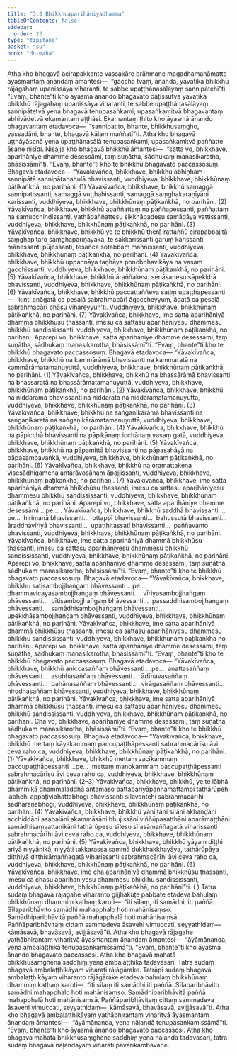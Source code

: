 ```yaml
---
title: "3.3 Bhikkhuaparihāniyadhamma"
tableOfContents: false
sidebar:
  order: 23
type: "tipitaka"
basket: "su"
book: "dn-maha"
---
```



<DynamicBreadcrumb />

<Division number="136" book="dn-maha" bookNo="7" page="64">

<Paragraph number="254" book="dn-maha">
Atha kho bhagavā acirapakkante vassakāre brāhmaṇe magadhamahāmatte āyasmantaṃ ānandaṃ āmantesi—  “gaccha tvaṃ, ānanda, yāvatikā bhikkhū rājagahaṃ upanissāya viharanti, te sabbe upaṭṭhānasālāyaṃ sannipātehī”ti. “Evaṃ, bhante”ti kho āyasmā ānando bhagavato paṭissutvā yāvatikā bhikkhū rājagahaṃ upanissāya viharanti, te sabbe upaṭṭhānasālāyaṃ sannipātetvā yena bhagavā tenupasaṅkami; upasaṅkamitvā bhagavantaṃ abhivādetvā ekamantaṃ aṭṭhāsi. Ekamantaṃ ṭhito kho āyasmā ānando bhagavantaṃ etadavoca—  “sannipatito, bhante, bhikkhusaṃgho, yassadāni, bhante, bhagavā kālaṃ maññatī”ti.
</Paragraph>

<Paragraph number="255" book="dn-maha">
Atha kho bhagavā uṭṭhāyāsanā yena upaṭṭhānasālā tenupasaṅkami; upasaṅkamitvā paññatte āsane nisīdi. Nisajja kho bhagavā bhikkhū āmantesi—  “satta vo, bhikkhave, aparihāniye dhamme desessāmi, taṃ suṇātha, sādhukaṃ manasikarotha, bhāsissāmī”ti. “Evaṃ, bhante”ti kho te bhikkhū bhagavato paccassosuṃ. Bhagavā etadavoca—
</Paragraph>

<Paragraph number="256" book="dn-maha">
“Yāvakīvañca, bhikkhave, bhikkhū abhiṇhaṃ sannipātā sannipātabahulā bhavissanti, vuddhiyeva, bhikkhave, bhikkhūnaṃ pāṭikaṅkhā, no parihāni. (1)
</Paragraph>

<Paragraph number="257" book="dn-maha">
Yāvakīvañca, bhikkhave, bhikkhū samaggā sannipatissanti, samaggā vuṭṭhahissanti, samaggā saṃghakaraṇīyāni karissanti, vuddhiyeva, bhikkhave, bhikkhūnaṃ pāṭikaṅkhā, no parihāni. (2)
</Paragraph>

<Paragraph number="258" book="dn-maha">
Yāvakīvañca, bhikkhave, bhikkhū apaññattaṃ na paññapessanti, paññattaṃ na samucchindissanti, yathāpaññattesu sikkhāpadesu samādāya vattissanti, vuddhiyeva, bhikkhave, bhikkhūnaṃ pāṭikaṅkhā, no parihāni. (3)
</Paragraph>

<Paragraph number="259" book="dn-maha">
Yāvakīvañca, bhikkhave, bhikkhū ye te bhikkhū therā rattaññū cirapabbajitā saṃghapitaro saṃghapariṇāyakā, te sakkarissanti garuṃ karissanti mānessanti pūjessanti, tesañca sotabbaṃ maññissanti, vuddhiyeva, bhikkhave, bhikkhūnaṃ pāṭikaṅkhā, no parihāni. (4)
</Paragraph>

<Paragraph number="260" book="dn-maha">
Yāvakīvañca, bhikkhave, bhikkhū uppannāya taṇhāya ponobbhavikāya na vasaṃ gacchissanti, vuddhiyeva, bhikkhave, bhikkhūnaṃ pāṭikaṅkhā, no parihāni. (5)
</Paragraph>

<Paragraph number="261" book="dn-maha">
Yāvakīvañca, bhikkhave, bhikkhū āraññakesu senāsanesu sāpekkhā bhavissanti, vuddhiyeva, bhikkhave, bhikkhūnaṃ pāṭikaṅkhā, no parihāni. (6)
</Paragraph>

<Paragraph number="262" book="dn-maha">
Yāvakīvañca, bhikkhave, bhikkhū paccattaññeva satiṃ upaṭṭhapessanti—  ‘kinti anāgatā ca pesalā sabrahmacārī āgaccheyyuṃ, āgatā ca pesalā sabrahmacārī phāsu vihareyyun’ti. Vuddhiyeva, bhikkhave, bhikkhūnaṃ pāṭikaṅkhā, no parihāni. (7)
</Paragraph>

<Paragraph number="263" book="dn-maha">
Yāvakīvañca, bhikkhave, ime satta aparihāniyā dhammā bhikkhūsu ṭhassanti, imesu ca sattasu aparihāniyesu dhammesu bhikkhū sandississanti, vuddhiyeva, bhikkhave, bhikkhūnaṃ pāṭikaṅkhā, no parihāni.
</Paragraph>

</Division>
<Division number="137" book="dn-maha" bookNo="7" page="66">

<Paragraph number="264" book="dn-maha">
Aparepi vo, bhikkhave, satta aparihāniye dhamme desessāmi, taṃ suṇātha, sādhukaṃ manasikarotha, bhāsissāmī”ti. “Evaṃ, bhante”ti kho te bhikkhū bhagavato paccassosuṃ. Bhagavā etadavoca—
</Paragraph>

<Paragraph number="265" book="dn-maha">
“Yāvakīvañca, bhikkhave, bhikkhū na kammārāmā bhavissanti na kammaratā na kammārāmatamanuyuttā, vuddhiyeva, bhikkhave, bhikkhūnaṃ pāṭikaṅkhā, no parihāni. (1)
</Paragraph>

<Paragraph number="266" book="dn-maha">
Yāvakīvañca, bhikkhave, bhikkhū na bhassārāmā bhavissanti na bhassaratā na bhassārāmatamanuyuttā, vuddhiyeva, bhikkhave, bhikkhūnaṃ pāṭikaṅkhā, no parihāni. (2)
</Paragraph>

<Paragraph number="267" book="dn-maha">
Yāvakīvañca, bhikkhave, bhikkhū na niddārāmā bhavissanti na niddāratā na niddārāmatamanuyuttā, vuddhiyeva, bhikkhave, bhikkhūnaṃ pāṭikaṅkhā, no parihāni. (3)
</Paragraph>

<Paragraph number="268" book="dn-maha">
Yāvakīvañca, bhikkhave, bhikkhū na saṅgaṇikārāmā bhavissanti na saṅgaṇikaratā na saṅgaṇikārāmatamanuyuttā, vuddhiyeva, bhikkhave, bhikkhūnaṃ pāṭikaṅkhā, no parihāni. (4)
</Paragraph>

<Paragraph number="269" book="dn-maha">
Yāvakīvañca, bhikkhave, bhikkhū na pāpicchā bhavissanti na pāpikānaṃ icchānaṃ vasaṃ gatā, vuddhiyeva, bhikkhave, bhikkhūnaṃ pāṭikaṅkhā, no parihāni. (5)
</Paragraph>

<Paragraph number="270" book="dn-maha">
Yāvakīvañca, bhikkhave, bhikkhū na pāpamittā bhavissanti na pāpasahāyā na pāpasampavaṅkā, vuddhiyeva, bhikkhave, bhikkhūnaṃ pāṭikaṅkhā, no parihāni. (6)
</Paragraph>

<Paragraph number="271" book="dn-maha">
Yāvakīvañca, bhikkhave, bhikkhū na oramattakena visesādhigamena antarāvosānaṃ āpajjissanti, vuddhiyeva, bhikkhave, bhikkhūnaṃ pāṭikaṅkhā, no parihāni. (7)
</Paragraph>

<Paragraph number="272" book="dn-maha">
Yāvakīvañca, bhikkhave, ime satta aparihāniyā dhammā bhikkhūsu ṭhassanti, imesu ca sattasu aparihāniyesu dhammesu bhikkhū sandississanti, vuddhiyeva, bhikkhave, bhikkhūnaṃ pāṭikaṅkhā, no parihāni.
</Paragraph>

</Division>
<Division number="138" book="dn-maha" bookNo="7" page="66">

<Paragraph number="273" book="dn-maha">
Aparepi vo, bhikkhave, satta aparihāniye dhamme desessāmi …pe… . Yāvakīvañca, bhikkhave, bhikkhū saddhā bhavissanti …pe…  hirimanā bhavissanti…  ottappī bhavissanti…  bahussutā bhavissanti…  āraddhavīriyā bhavissanti…  upaṭṭhitassatī bhavissanti…  paññavanto bhavissanti, vuddhiyeva, bhikkhave, bhikkhūnaṃ pāṭikaṅkhā, no parihāni. Yāvakīvañca, bhikkhave, ime satta aparihāniyā dhammā bhikkhūsu ṭhassanti, imesu ca sattasu aparihāniyesu dhammesu bhikkhū sandississanti, vuddhiyeva, bhikkhave, bhikkhūnaṃ pāṭikaṅkhā, no parihāni.
</Paragraph>

</Division>
<Division number="139" book="dn-maha" bookNo="7" page="67">

<Paragraph number="274" book="dn-maha">
Aparepi vo, bhikkhave, satta aparihāniye dhamme desessāmi, taṃ suṇātha, sādhukaṃ manasikarotha, bhāsissāmī”ti. “Evaṃ, bhante”ti kho te bhikkhū bhagavato paccassosuṃ. Bhagavā etadavoca—
</Paragraph>

<Paragraph number="275" book="dn-maha">
“Yāvakīvañca, bhikkhave, bhikkhu satisambojjhaṅgaṃ bhāvessanti …pe…  dhammavicayasambojjhaṅgaṃ bhāvessanti…  vīriyasambojjhaṅgaṃ bhāvessanti…  pītisambojjhaṅgaṃ bhāvessanti…  passaddhisambojjhaṅgaṃ bhāvessanti…  samādhisambojjhaṅgaṃ bhāvessanti…  upekkhāsambojjhaṅgaṃ bhāvessanti, vuddhiyeva, bhikkhave, bhikkhūnaṃ pāṭikaṅkhā, no parihāni.
</Paragraph>

<Paragraph number="276" book="dn-maha">
Yāvakīvañca, bhikkhave, ime satta aparihāniyā dhammā bhikkhūsu ṭhassanti, imesu ca sattasu aparihāniyesu dhammesu bhikkhū sandississanti, vuddhiyeva, bhikkhave, bhikkhūnaṃ pāṭikaṅkhā no parihāni.
</Paragraph>

</Division>
<Division number="140" book="dn-maha" bookNo="7" page="67">

<Paragraph number="277" book="dn-maha">
Aparepi vo, bhikkhave, satta aparihāniye dhamme desessāmi, taṃ suṇātha, sādhukaṃ manasikarotha, bhāsissāmī”ti. “Evaṃ, bhante”ti kho te bhikkhū bhagavato paccassosuṃ. Bhagavā etadavoca—
</Paragraph>

<Paragraph number="278" book="dn-maha">
“Yāvakīvañca, bhikkhave, bhikkhū aniccasaññaṃ bhāvessanti …pe…  anattasaññaṃ bhāvessanti…  asubhasaññaṃ bhāvessanti…  ādīnavasaññaṃ bhāvessanti…  pahānasaññaṃ bhāvessanti…  virāgasaññaṃ bhāvessanti…  nirodhasaññaṃ bhāvessanti, vuddhiyeva, bhikkhave, bhikkhūnaṃ pāṭikaṅkhā, no parihāni.
</Paragraph>

<Paragraph number="279" book="dn-maha">
Yāvakīvañca, bhikkhave, ime satta aparihāniyā dhammā bhikkhūsu ṭhassanti, imesu ca sattasu aparihāniyesu dhammesu bhikkhū sandississanti, vuddhiyeva, bhikkhave, bhikkhūnaṃ pāṭikaṅkhā, no parihāni.
</Paragraph>

</Division>
<Division number="141" book="dn-maha" bookNo="7" page="67">

<Paragraph number="280" book="dn-maha">
Cha vo, bhikkhave, aparihāniye dhamme desessāmi, taṃ suṇātha, sādhukaṃ manasikarotha, bhāsissāmī”ti. “Evaṃ, bhante”ti kho te bhikkhū bhagavato paccassosuṃ. Bhagavā etadavoca—
</Paragraph>

<Paragraph number="281" book="dn-maha">
“Yāvakīvañca, bhikkhave, bhikkhū mettaṃ kāyakammaṃ paccupaṭṭhāpessanti sabrahmacārīsu āvi ceva raho ca, vuddhiyeva, bhikkhave, bhikkhūnaṃ pāṭikaṅkhā, no parihāni. (1)
</Paragraph>

<Paragraph number="282" book="dn-maha">
Yāvakīvañca, bhikkhave, bhikkhū mettaṃ vacīkammaṃ paccupaṭṭhāpessanti …pe…  mettaṃ manokammaṃ paccupaṭṭhāpessanti sabrahmacārīsu āvi ceva raho ca, vuddhiyeva, bhikkhave, bhikkhūnaṃ pāṭikaṅkhā, no parihāni. (2–3)
</Paragraph>

<Paragraph number="283" book="dn-maha">
Yāvakīvañca, bhikkhave, bhikkhū, ye te lābhā dhammikā dhammaladdhā antamaso pattapariyāpannamattampi tathārūpehi lābhehi appaṭivibhattabhogī bhavissanti sīlavantehi sabrahmacārīhi sādhāraṇabhogī, vuddhiyeva, bhikkhave, bhikkhūnaṃ pāṭikaṅkhā, no parihāni. (4)
</Paragraph>

<Paragraph number="284" book="dn-maha">
Yāvakīvañca, bhikkhave, bhikkhū yāni tāni sīlāni akhaṇḍāni acchiddāni asabalāni akammāsāni bhujissāni viññūpasatthāni aparāmaṭṭhāni samādhisaṃvattanikāni tathārūpesu sīlesu sīlasāmaññagatā viharissanti sabrahmacārīhi āvi ceva raho ca, vuddhiyeva, bhikkhave, bhikkhūnaṃ pāṭikaṅkhā, no parihāni. (5)
</Paragraph>

<Paragraph number="285" book="dn-maha">
Yāvakīvañca, bhikkhave, bhikkhū yāyaṃ diṭṭhi ariyā niyyānikā, niyyāti takkarassa sammā dukkhakkhayāya, tathārūpāya diṭṭhiyā diṭṭhisāmaññagatā viharissanti sabrahmacārīhi āvi ceva raho ca, vuddhiyeva, bhikkhave, bhikkhūnaṃ pāṭikaṅkhā, no parihāni. (6)
</Paragraph>

<Paragraph number="286" book="dn-maha">
Yāvakīvañca, bhikkhave, ime cha aparihāniyā dhammā bhikkhūsu ṭhassanti, imesu ca chasu aparihāniyesu dhammesu bhikkhū sandississanti, vuddhiyeva, bhikkhave, bhikkhūnaṃ pāṭikaṅkhā, no parihānī”ti.

</Paragraph>
</Division>

<Paragraph number="287" type="center" book="dn-maha">
( )


</Paragraph>

<Division number="142" book="dn-maha" bookNo="7" page="68">

<Paragraph number="288" book="dn-maha">
Tatra sudaṃ bhagavā rājagahe viharanto gijjhakūṭe pabbate etadeva bahulaṃ bhikkhūnaṃ dhammiṃ kathaṃ karoti—  “iti sīlaṃ, iti samādhi, iti paññā. Sīlaparibhāvito samādhi mahapphalo hoti mahānisaṃso. Samādhiparibhāvitā paññā mahapphalā hoti mahānisaṃsā. Paññāparibhāvitaṃ cittaṃ sammadeva āsavehi vimuccati, seyyathidaṃ—  kāmāsavā, bhavāsavā, avijjāsavā”ti.
</Paragraph>

</Division>
<Division number="143" book="dn-maha" bookNo="7" page="69">

<Paragraph number="289" book="dn-maha">
Atha kho bhagavā rājagahe yathābhirantaṃ viharitvā āyasmantaṃ ānandaṃ āmantesi—  “āyāmānanda, yena ambalaṭṭhikā tenupasaṅkamissāmā”ti. “Evaṃ, bhante”ti kho āyasmā ānando bhagavato paccassosi. Atha kho bhagavā mahatā bhikkhusaṃghena saddhiṃ yena ambalaṭṭhikā tadavasari. Tatra sudaṃ bhagavā ambalaṭṭhikāyaṃ viharati rājāgārake. Tatrāpi sudaṃ bhagavā ambalaṭṭhikāyaṃ viharanto rājāgārake etadeva bahulaṃ bhikkhūnaṃ dhammiṃ kathaṃ karoti—  “iti sīlaṃ iti samādhi iti paññā. Sīlaparibhāvito samādhi mahapphalo hoti mahānisaṃso. Samādhiparibhāvitā paññā mahapphalā hoti mahānisaṃsā. Paññāparibhāvitaṃ cittaṃ sammadeva āsavehi vimuccati, seyyathidaṃ—  kāmāsavā, bhavāsavā, avijjāsavā”ti.
</Paragraph>

</Division>
<Division number="144" book="dn-maha" bookNo="7" page="69">

<Paragraph number="290" book="dn-maha">
Atha kho bhagavā ambalaṭṭhikāyaṃ yathābhirantaṃ viharitvā āyasmantaṃ ānandaṃ āmantesi—  “āyāmānanda, yena nāḷandā tenupasaṅkamissāmā”ti. “Evaṃ, bhante”ti kho āyasmā ānando bhagavato paccassosi. Atha kho bhagavā mahatā bhikkhusaṃghena saddhiṃ yena nāḷandā tadavasari, tatra sudaṃ bhagavā nāḷandāyaṃ viharati pāvārikambavane.
</Paragraph>
</Division>